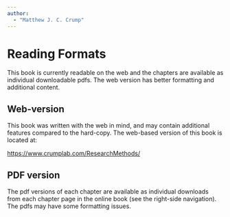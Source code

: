 ```yaml
---
author: 
  - "Matthew J. C. Crump"
---
```


# Reading Formats {.unnumbered}

This book is currently readable on the web and the chapters are available as individual downloadable pdfs. The web version has better formatting and additional content.

## Web-version

This book was written with the web in mind, and may contain additional features compared to the hard-copy. The web-based version of this book is located at:

<https://www.crumplab.com/ResearchMethods/>

## PDF version

The pdf versions of each chapter are available as individual downloads from each chapter page in the online book (see the right-side navigation). The pdfs may have some formatting issues.

